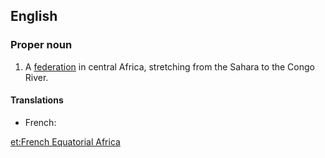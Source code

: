 ==English==
{{wikipedia}}

===Proper noun===
{{en-noun|-|head=[[French]] [[equatorial|Equatorial]] [[Africa]]}}

# {{context|historical|lang=en}} A [[federation]] in central Africa, stretching from the Sahara to the Congo River.

====Translations====
{{trans-top|federation in central Africa}}
* French: {{t|fr|Afrique Équatoriale Française|f}}
{{trans-mid}}
{{trans-bottom}}

[[et:French Equatorial Africa]]